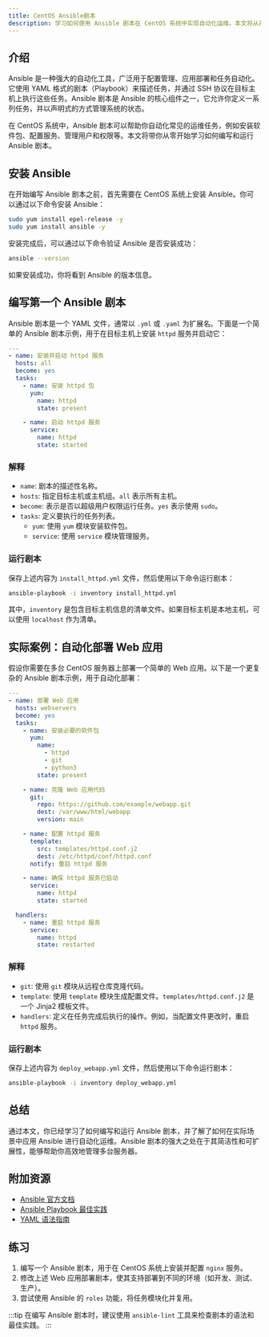 ```yaml
---
title: CentOS Ansible剧本
description: 学习如何使用 Ansible 剧本在 CentOS 系统中实现自动化运维。本文将从基础概念入手，逐步讲解如何编写和运行 Ansible 剧本，并通过实际案例展示其应用场景。
---
```


## 介绍

Ansible 是一种强大的自动化工具，广泛用于配置管理、应用部署和任务自动化。它使用 YAML 格式的剧本（Playbook）来描述任务，并通过 SSH 协议在目标主机上执行这些任务。Ansible 剧本是 Ansible 的核心组件之一，它允许你定义一系列任务，并以声明式的方式管理系统的状态。

在 CentOS 系统中，Ansible 剧本可以帮助你自动化常见的运维任务，例如安装软件包、配置服务、管理用户和权限等。本文将带你从零开始学习如何编写和运行 Ansible 剧本。

## 安装 Ansible

在开始编写 Ansible 剧本之前，首先需要在 CentOS 系统上安装 Ansible。你可以通过以下命令安装 Ansible：

```bash
sudo yum install epel-release -y
sudo yum install ansible -y
```

安装完成后，可以通过以下命令验证 Ansible 是否安装成功：

```bash
ansible --version
```

如果安装成功，你将看到 Ansible 的版本信息。

## 编写第一个 Ansible 剧本

Ansible 剧本是一个 YAML 文件，通常以 `.yml` 或 `.yaml` 为扩展名。下面是一个简单的 Ansible 剧本示例，用于在目标主机上安装 `httpd` 服务并启动它：

```yaml
---
- name: 安装并启动 httpd 服务
  hosts: all
  become: yes
  tasks:
    - name: 安装 httpd 包
      yum:
        name: httpd
        state: present

    - name: 启动 httpd 服务
      service:
        name: httpd
        state: started
```

### 解释

- `name`: 剧本的描述性名称。
- `hosts`: 指定目标主机或主机组。`all` 表示所有主机。
- `become`: 表示是否以超级用户权限运行任务。`yes` 表示使用 `sudo`。
- `tasks`: 定义要执行的任务列表。
  - `yum`: 使用 `yum` 模块安装软件包。
  - `service`: 使用 `service` 模块管理服务。

### 运行剧本

保存上述内容为 `install_httpd.yml` 文件，然后使用以下命令运行剧本：

```bash
ansible-playbook -i inventory install_httpd.yml
```

其中，`inventory` 是包含目标主机信息的清单文件。如果目标主机是本地主机，可以使用 `localhost` 作为清单。

## 实际案例：自动化部署 Web 应用

假设你需要在多台 CentOS 服务器上部署一个简单的 Web 应用。以下是一个更复杂的 Ansible 剧本示例，用于自动化部署：

```yaml
---
- name: 部署 Web 应用
  hosts: webservers
  become: yes
  tasks:
    - name: 安装必要的软件包
      yum:
        name:
          - httpd
          - git
          - python3
        state: present

    - name: 克隆 Web 应用代码
      git:
        repo: https://github.com/example/webapp.git
        dest: /var/www/html/webapp
        version: main

    - name: 配置 httpd 服务
      template:
        src: templates/httpd.conf.j2
        dest: /etc/httpd/conf/httpd.conf
      notify: 重启 httpd 服务

    - name: 确保 httpd 服务已启动
      service:
        name: httpd
        state: started

  handlers:
    - name: 重启 httpd 服务
      service:
        name: httpd
        state: restarted
```

### 解释

- `git`: 使用 `git` 模块从远程仓库克隆代码。
- `template`: 使用 `template` 模块生成配置文件。`templates/httpd.conf.j2` 是一个 Jinja2 模板文件。
- `handlers`: 定义在任务完成后执行的操作。例如，当配置文件更改时，重启 `httpd` 服务。

### 运行剧本

保存上述内容为 `deploy_webapp.yml` 文件，然后使用以下命令运行剧本：

```bash
ansible-playbook -i inventory deploy_webapp.yml
```

## 总结

通过本文，你已经学习了如何编写和运行 Ansible 剧本，并了解了如何在实际场景中应用 Ansible 进行自动化运维。Ansible 剧本的强大之处在于其简洁性和可扩展性，能够帮助你高效地管理多台服务器。

## 附加资源

- [Ansible 官方文档](https://docs.ansible.com/ansible/latest/index.html)
- [Ansible Playbook 最佳实践](https://docs.ansible.com/ansible/latest/user_guide/playbooks_best_practices.html)
- [YAML 语法指南](https://yaml.org/spec/)

## 练习

1. 编写一个 Ansible 剧本，用于在 CentOS 系统上安装并配置 `nginx` 服务。
2. 修改上述 Web 应用部署剧本，使其支持部署到不同的环境（如开发、测试、生产）。
3. 尝试使用 Ansible 的 `roles` 功能，将任务模块化并复用。

:::tip
在编写 Ansible 剧本时，建议使用 `ansible-lint` 工具来检查剧本的语法和最佳实践。
:::